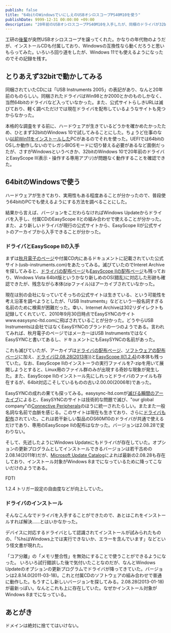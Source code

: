 ```yaml
---
publish: false
title: "64bitのWindowsでいにしえのUSBオシロスコープPS40M10を使う"
publishDate: 9999-12-31 00:00:00 +09:00
description: "20年前のUSBオシロスコープPS40M10を入手したが、同梱のドライバが32bitだったので64bit版のドライバを探す旅に出た話。"
---
```


工研の[後輩](https://kat0h.com/)が突然USBオシロスコープを譲ってくれた。かなりの年代物のようだが、インストールCDも付属しており、Windowsの互換性なら動くだろうと思いもらってみた。いろいろ回り道をしたが、Windows 11でも使えるようになったのでその記録を残す。

## とりあえず32bitで動かしてみる

同梱されていたCDには「USB Instruments 2005」の表記があり、なんと20年前のものらしい。同梱されたドライバはWin98とか2000とかのものしかなく、当然64bitのドライバなど入っていなかった。また、公式サイトらしきURLは滅びており、軽く調べただけでは現在ドライバを配布しているようなサイトも見つからなかった。

本格的な調査をする前に、ハードウェアが生きているどうかを確かめたかったため、ひとまず32bitのWindows 10で試してみることにした。ちょうど仕事のない[以前Win11をインストールした](/blog/20240011-svp132-clean-install/)PCがあるのでそれを使った。UEFIでは64bitのOSしか動作しないのでレガシBIOSモードに切り替える必要があるなど面倒だったが、さすがWindowsというべきか、32bitのWindows 10で20年前のドライバとEasyScope II(表示・操作する専用アプリ)が問題なく動作することを確認できた。

<Tweet id="1865447171103084869" />

## 64bitのWindowsで使う

ハードウェアが生きており、実用性もある程度あることが分かったので、普段使う64bitのPCでも使えるようにする方法を調べることにした。

結果から言えば、バージョンをこだわらなければWindows Updateからドライバを入手し、付属CDのEasyScope IIとの組み合わせで使えることが分かった。また、より新しいドライバが現行の公式サイトから、EasyScope IIが公式サイトのアーカイブから入手できることが分かった。

### ドライバとEasyScope IIの入手

まずは[秋月電子のページ](https://akizukidenshi.com/catalog/g/g100757/)や付属CD内にあるドキュメントに記載されていた公式サイト(usb-instruments.com)をあたってみる。滅びていたのでInteret Archiveを探してみると、[ドライバの配布ページ](https://web.archive.org/web/20090411095322/http://www.usb-instruments.com/drivers.html)も[EasyScope IIの配布ページ](https://web.archive.org/web/20100802013534/http://www.usb-instruments.com/soft_scope2_sword.html)も残っており、Windows Vista 64bit版というかなり新しめのOS(錯乱)に対応した形跡も確認できたが、残念ながら本体(zipファイル)はアーカイブされていなかった。

現在は別の会社になっていてそっちの公式サイトは生きている、という可能性を考え沿革を調べようとしたが、「USB Instruments」などという一般名詞すぎる名前のために検索が困難だった。幸い、Internet Archiveは302リダイレクトも記録してくれていて、2010年9月30日時点でEasySYNCのサイトwww.easysync-ltd.comに飛ばされていることが分かった。どうやらUSB Instrumentsは会社ではなくEasySYNCのブランドの一つのようである。言われてみれば、秋月電子のページではメーカーはUSB InstrumentsではなくEasySYNCと書いてあるし、ドキュメントにもEasySYNCの名前があった。

これも滅びていたが、アーカイブは[ドライバの配布ページ](https://web.archive.org/web/20181006045140/http://www.easysync-ltd.com/page/8/certified-drivers.html)、[ソフトウェアの配布ページ](htps://web.archive.org/wetb/20181009091207/http://www.easysync-ltd.com/page/13/software.html)に加え、[ドライバ(2.08.28(2013年))](https://web.archive.org/web/20170304000000*/http://www.easysync-ltd.com/userfiles/editor/file/support/drivers/EasySYNC_CDM20828_Windows_Certified.zip)と[EasyScope II(1.2.4)](https://web.archive.org/web/20121105000000*/http://www.easysync-ltd.com/userfiles/editor/file/support/software/PS40M10_Setup.zip)の本体も残っていた。なお、EasyScope IIのインストーラの実行ファイルを7-zipを用いて展開しようとすると、Linux用のファイル群のみが出現する奇妙な現象が発生した。また、EasyScope IIのインストール先にしれっとドライバのファイルも存在するが、64bit対応こそしているものの古い2.00.00(2006年)であった。

EasySYNCの成れの果ても探ってみる。easysync-ltd.comが[滅びる瞬間のアーカイブ](https://web.archive.org/web/20210120200603/https://www.easysync-ltd.com/)によると、EasySYNCのサイトは技術的な問題で滅び、"our global company"の[Connective Peripherals](connectiveperipherals.com)のほうに統一されたらしい。またまた一般名詞な名前で血脈を感じる。このサイトは現在も生きており、さらに[ドライバも配布](https://connectiveperipherals.com/pages/drivers)されていた。これは若干新しい製品のDS60M10のドライバが共通で使えるだけであり、専用のEasyScope IIの配布はなかった。バージョンは2.08.28で変わりない。

そして、先述したようにWindows Updateにもドライバが存在していた。オプションの更新プログラムとしてインストールできるバージョンは若干古めの2.08.14(2011年)だが、[Microsoft Update Catalog](https://catalog.update.microsoft.com/Search.aspx?q=ps40m10%202013)によれば最新の2.08.28も存在しており、インストール対象がWindows 8までになっているために降ってこないだけのようである。




FDTI

1.2.4 トリガー設定の自由度などが向上していた。

### ドライバのインストール

そんなこんなでドライバを入手することができたので、あとはこれをインストールすれば解決……とはいかなかった。

<Tweet id="1865734258234655075" />

デバイスに対応するドライバとして認識されてインストールが試みられたものの、「%hsはWindows上では実行できないか、エラーを含んでいます」などという怪文書が現れた。

「コア分離」の「メモリ整合性」を無効にすることで使うことができるようになった。
いろいろ試行錯誤した後で気付いたことなのだが、なんとWindows Updateのオプションの更新プログラムでドライバが降ってきていた。バージョンは2.8.14.0(2011-03-18)。これと付属CDのソフトウェアの組み合わせで普通に動作した。もうすこし新しいバージョンを探してみる。2.08.28(2013-01-18)が最新っぽい。なんとこれも上に存在していた。なぜかインストール対象がWindows 8までになっている。

## あとがき

ドメインは絶対に捨ててはいけない。